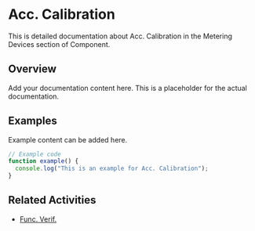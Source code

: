 # Acc. Calibration

This is detailed documentation about Acc. Calibration in the Metering Devices section of Component.

## Overview

Add your documentation content here. This is a placeholder for the actual documentation.

## Examples

Example content can be added here.

```typescript
// Example code
function example() {
  console.log("This is an example for Acc. Calibration");
}
```

## Related Activities

- [Func. Verif.](/docs/component/metering-devices/func-verif)
